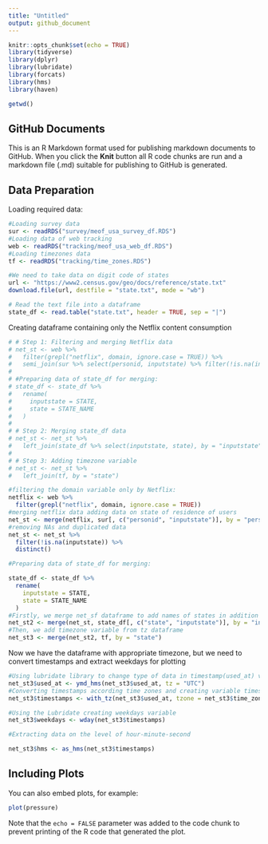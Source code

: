 ```yaml
---
title: "Untitled"
output: github_document
---
```


```r
knitr::opts_chunk$set(echo = TRUE)
library(tidyverse)
library(dplyr)
library(lubridate)
library(forcats)
library(hms)
library(haven)

```

```r
getwd()

```


## GitHub Documents

This is an R Markdown format used for publishing markdown documents to GitHub. When you click the **Knit** button all R code chunks are run and a markdown file (.md) suitable for publishing to GitHub is generated.

## Data Preparation

Loading required data:

```r
#Loading survey data
sur <- readRDS("survey/meof_usa_survey_df.RDS")
#Loading data of web tracking
web <- readRDS("tracking/meof_usa_web_df.RDS")
#Loading timezones data
tf <- readRDS("tracking/time_zones.RDS")

#We need to take data on digit code of states
url <- "https://www2.census.gov/geo/docs/reference/state.txt"
download.file(url, destfile = "state.txt", mode = "wb")

# Read the text file into a dataframe
state_df <- read.table("state.txt", header = TRUE, sep = "|")

```

Creating dataframe containing only the Netflix content consumption

```r
# # Step 1: Filtering and merging Netflix data
# net_st <- web %>% 
#   filter(grepl("netflix", domain, ignore.case = TRUE)) %>%
#   semi_join(sur %>% select(personid, inputstate) %>% filter(!is.na(inputstate)) %>% distinct(), by = "personid")
# 
# #Preparing data of state_df for merging:
# state_df <- state_df %>% 
#   rename(
#     inputstate = STATE,
#     state = STATE_NAME
#   )
# 
# # Step 2: Merging state_df data
# net_st <- net_st %>% 
#   left_join(state_df %>% select(inputstate, state), by = "inputstate")
# 
# # Step 3: Adding timezone variable
# net_st <- net_st %>% 
#   left_join(tf, by = "state")
```


```r
#filtering the domain variable only by Netflix:
netflix <- web %>% 
  filter(grepl("netflix", domain, ignore.case = TRUE))
#merging netflix data adding data on state of residence of users
net_st <- merge(netflix, sur[, c("personid", "inputstate")], by = "personid", all.x = FALSE)
#removing NAs and duplicated data
net_st <- net_st %>%
  filter(!is.na(inputstate)) %>%
  distinct()

#Preparing data of state_df for merging:

state_df <- state_df %>% 
  rename(
    inputstate = STATE,
    state = STATE_NAME
  )
#Firstly, we merge net_sf dataframe to add names of states in addition to digit codes
net_st2 <- merge(net_st, state_df[, c("state", "inputstate")], by = "inputstate", all.x = FALSE)
#Then, we add timezone variable from tz dataframe
net_st3 <- merge(net_st2, tf, by = "state")


```

Now we have the dataframe with appropriate timezone, but we need to convert timestamps and extract weekdays for plotting 

```r
#Using lubridate library to change type of data in timestamp(used_at) variable
net_st3$used_at <- ymd_hms(net_st3$used_at, tz = "UTC")
#Converting timestamps according time zones and creating variable timestamps
net_st3$timestamps <- with_tz(net_st3$used_at, tzone = net_st3$time_zone)

#Using the Lubridate creating weekdays variable
net_st3$weekdays <- wday(net_st3$timestamps)

#Extracting data on the level of hour-minute-second

net_st3$hms <- as_hms(net_st3$timestamps)

```


## Including Plots

You can also embed plots, for example:

```r
plot(pressure)
```

Note that the `echo = FALSE` parameter was added to the code chunk to prevent printing of the R code that generated the plot.
